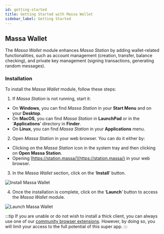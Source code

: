```yaml
---
id: getting-started
title: Getting Started with Massa Wallet
sidebar_label: Getting Started
---
```


## Massa Wallet

The  *Massa Wallet* module enhances *Massa Station* by adding wallet-related functionalities, such as account management (creation, transfer, balance checking),
and private key management (signing transactions, generating random messages).

### Installation

To install the  *Massa Wallet* module, follow these steps:

1. If *Massa Station* is not running, start it:
  
  - On **Windows**, you can find *Massa Station* in your **Start Menu** and on your **Desktop**.
  - On **MacOS**, you can find *Massa Station* in **LaunchPad** or in the ‘**Applications**’ directory in **Finder**.
  - On **Linux**, you can find *Massa Station* in your **Applications** menu.
  
2. Open *Massa Station* in your web browser. You can do it either by:
  - Clicking on the *Massa Station* icon in the system tray and then clicking on **Open Massa Station**.
  - Opening [https://station.massa/](https://station.massa/) in your web browser.

3. In the  *Massa Wallet* section, click on the ‘**Install**’ button.

  ![Install Massa Wallet](getting-started_install.png)

4. Once the installation is complete, click on the ‘**Launch**’ button to access the  *Massa Wallet* module.

  ![Launch Massa Wallet](getting-started_launch.png)

:::tip
If you are unable or do not wish to install a thick client, you can always use one of our [community browser extensions](/docs/build/wallet/community-wallets).
However, by doing so, you will limit your access to the full potential of this super app.
:::
